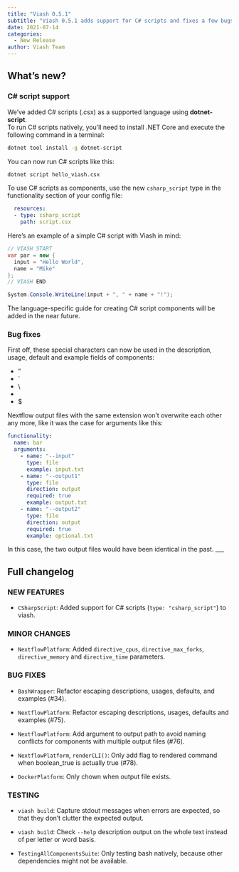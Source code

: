 ```yaml
---
title: "Viash 0.5.1"
subtitle: "Viash 0.5.1 adds support for C# scripts and fixes a few bugs"
date: 2021-07-14
categories:
  - New Release
author: Viash Team
---
```


## What's new?

### C# script support

We've added C# scripts (.csx) as a supported language using **dotnet-script**.  
To run C# scripts natively, you'll need to install .NET Core and execute the following command in a terminal:

  ```bash
  dotnet tool install -g dotnet-script
  ```

You can now run C# scripts like this:

  ```bash
  dotnet script hello_viash.csx
  ```

To use C# scripts as components, use the new `csharp_script` type in the functionality section of your config file:

  ```yaml
    resources:
    - type: csharp_script
      path: script.csx
  ```

Here's an example of a simple C# script with Viash in mind:

  ```csharp
  // VIASH START
  var par = new {
    input = "Hello World",
    name = "Mike"
  };
  // VIASH END

  System.Console.WriteLine(input + ", " + name + "!");
  ```

The language-specific guide for creating C# script components will be added in the near future.

### Bug fixes

First off, these special characters  can now be used in the description, usage, default and example fields of components:

- "
- \`
- \\
- \n
- $

Nextflow output files with the same extension won't overwrite each other any more, like it was the case for arguments like this:

  ```yaml
  functionality:
    name: bar
    arguments:
      - name: "--input"
        type: file
        example: input.txt
      - name: "--output1"
        type: file
        direction: output
        required: true
        example: output.txt
      - name: "--output2"
        type: file
        direction: output
        required: true
        example: optional.txt
  ```

In this case, the two output files would have been identical in the past.
___

## Full changelog

### NEW FEATURES

* `CSharpScript`: Added support for C# scripts (`type: "csharp_script"`) to viash.

### MINOR CHANGES

* `NextflowPlatform`: Added `directive_cpus`, `directive_max_forks`, `directive_memory` and `directive_time` parameters.

### BUG FIXES

* `BashWrapper`: Refactor escaping descriptions, usages, defaults, and examples (#34).

* `NextflowPlatform`: Refactor escaping descriptions, usages, defaults and examples (#75).

* `NextflowPlatform`: Add argument to output path to avoid naming conflicts for components with multiple output files (#76).

* `NextflowPlatform`, `renderCLI()`: Only add flag to rendered command when boolean_true is actually true (#78).

* `DockerPlatform`: Only chown when output file exists.

### TESTING

* `viash build`: Capture stdout messages when errors are expected, so that they don't clutter the expected output.

* `viash build`: Check `--help` description output on the whole text instead of per letter or word basis.

* `TestingAllComponentsSuite`: Only testing bash natively, because other dependencies might not be available.

